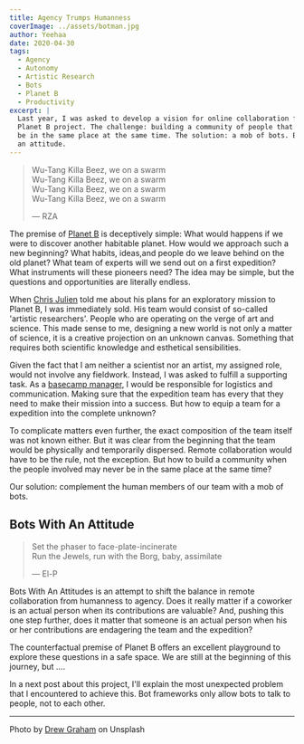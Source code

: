 ```yaml
---
title: Agency Trumps Humanness
coverImage: ../assets/botman.jpg
author: Yeehaa
date: 2020-04-30
tags: 
  - Agency
  - Autonomy
  - Artistic Research
  - Bots
  - Planet B
  - Productivity
excerpt: | 
  Last year, I was asked to develop a vision for online collaboration for the
  Planet B project. The challenge: building a community of people that may never
  be in the same place at the same time. The solution: a mob of bots. Bots with
  an attitude.
---
```


> Wu-Tang Killa Beez, we on a swarm   
> Wu-Tang Killa Beez, we on a swarm   
> Wu-Tang Killa Beez, we on a swarm   
> Wu-Tang Killa Beez, we on a swarm   
>
> &mdash; RZA

The premise of [Planet B](https://planet-b.eu/) is deceptively simple: What
would happens if we were to discover another habitable planet. How would we
approach such a new beginning? What habits, ideas,and people do we leave behind
on the old planet?  What team of experts will we send out on a first expedition?
What instruments will these pioneers need? The idea may be simple, but the
questions and opportunities are literally endless.

When [Chris Julien](https://twitter.com/chrisjulien) told me about his plans for
an exploratory mission to Planet B, I was immediately sold. His team would
consist of so-called 'artistic researchers'. People who are operating on the
verge of art and science. This made sense to me, designing a new world is not
only a matter of science, it is a creative projection on an unknown canvas.
Something that requires both scientific knowledge and esthetical sensibilities.

Given the fact that I am neither a scientist nor an artist, my assigned role,
would not involve any fieldwork. Instead, I was asked to fulfill a supporting
task. As a [basecamp
manager](http://www.theyet.org/wp-content/uploads/2012/09/Roles-and-Responsibilities.pdf),
I would be responsible for logistics and communication. Making sure that the
expedition team has every that they need to make their mission into a success.
But how to equip a team for a expedition into the complete unknown?

To complicate matters even further, the exact composition of the team itself was
not known either. But it was clear from the beginning that the team would be
physically and temporarily dispersed. Remote collaboration would have to be the
rule, not the exception.  But how to build a community when the people involved
may never be in the same place at the same time? 

Our solution: complement the human members of our team with a mob of bots.


## Bots With An Attitude

> Set the phaser to face-plate-incinerate  
> Run the Jewels, run with the Borg, baby, assimilate   
>
> &mdash; El-P

Bots With An Attitudes is an attempt to shift the balance in remote
collaboration from humanness to agency. Does it really matter if a coworker is
an actual person when its contributions are valuable? And, pushing this one step
further, does it matter that someone is an actual person when his or her
contributions are endagering the team and the expedition?

The counterfactual premise of Planet B offers an excellent playground to explore
these questions in a safe space. We are still at the beginning of this journey,
but ....

In a next post about this project, I'll explain the most unexpected problem 
that I encountered to achieve this. Bot frameworks only allow bots to talk to
people, not to each other.

---
Photo by [Drew Graham](https://unsplash.com/@dizzyd718?utm_source=unsplash&utm_medium=referral&utm_content=creditCopyText) on Unsplash
